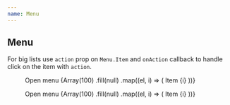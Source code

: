 ```yaml
---
name: Menu
---
```



## Menu

For big lists use `action` prop on `Menu.Item` and `onAction` callback to handle click on the item with `action`.

<Playground>
  <Box css={{ p: '$8' }}>
    <Menu onAction={typeof window !== 'undefined' ? window.alert : null}>
      <Menu.Button>
        <span>Open menu</span>
        <Icon as={HiChevronDown} size="lg" />
      </Menu.Button>
      <Menu.List>
        {Array(100)
          .fill(null)
          .map((el, i) => (
            <Menu.Item key={i} action={`Item ${i}`}>
              Item {i}
            </Menu.Item>
          ))}
      </Menu.List>
    </Menu>
  </Box>
</Playground>

<Playground>
  <ThemeProvider theme="teal">
    <Box css={{ p: '$8' }}>
      <Menu onAction={typeof window !== 'undefined' ? window.alert : null}>
        <Menu.Button>
          <span>Open menu</span>
          <Icon as={HiChevronDown} size="lg" />
        </Menu.Button>
        <Menu.List>
          {Array(100)
            .fill(null)
            .map((el, i) => (
              <Menu.Item key={i} action={`Item ${i}`}>
                Item {i}
              </Menu.Item>
            ))}
        </Menu.List>
      </Menu>
    </Box>
  </ThemeProvider>
</Playground>

